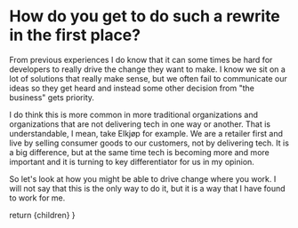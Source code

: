 
# How do you get to do such a rewrite in the first place?

<Notes>


From previous experiences I do know that it can some times be hard for developers to really drive the change they want to make. I know we sit on a lot of solutions that really make sense, but we often fail to communicate our ideas so they get heard and instead some other decision from "the business" gets priority.

I do think this is more common in more traditional organizations and organizations that are not delivering tech in one way or another. That is understandable, I mean, take Elkjøp for example. We are a retailer first and live by selling consumer goods to our customers, not by delivering tech. It is a big difference, but at the same time tech is becoming more and more important and it is turning to key differentiator for us in my opinion.

So let's look at how you might be able to drive change where you work. I will not say that this is the only way to do it, but it is a way that I have found to work for me.

</Notes>

  return <MainSlide>
    {children}
  </MainSlide>
}